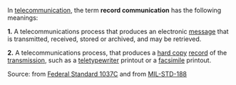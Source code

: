 In [[telecommunication]], the term '''record communication''' has the following meanings: 

<b>1.</b>  A telecommunications process that produces an electronic [[message]] that is transmitted, received, stored or archived, and may be retrieved. 

<b>2.</b>  A telecommunications process, that produces a [[hard copy]] [[record]] of the [[transmission]], such as a [[teletypewriter]] printout or a [[facsimile]] printout.

Source: from [[Federal Standard 1037C]] and from [[MIL-STD-188]]
